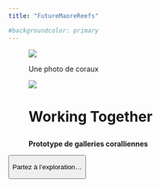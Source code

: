 ```yaml
---
title: "FutureMaoreReefs"

#backgroundcolor: primary
---
```


<!--<div class="fond">-->

<body>

<figure class="fond">

<img src="images/fond.jpg" class="fond"/>

<figcaption>

<p>

Une photo de coraux

</p>

</figcaption>

<div>

<img src="images/Banniere.png" class="banniere"/>

<h1 class="title-wrapper">

Working Together

</h1>

</div>

**Prototype de galleries coralliennes**

</figure>

<form action="Lieux.html">

<button type="submit" id="bouton">

Partez à l'exploration...

</button>

</form>

</body>
